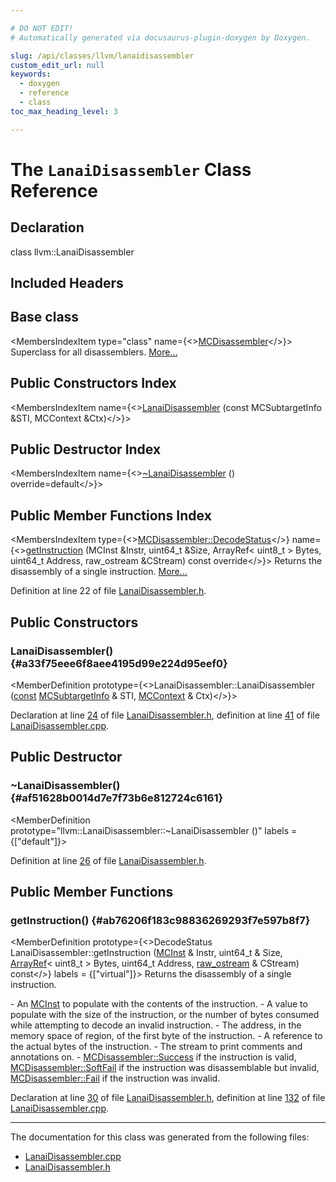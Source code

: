 ```yaml
---

# DO NOT EDIT!
# Automatically generated via docusaurus-plugin-doxygen by Doxygen.

slug: /api/classes/llvm/lanaidisassembler
custom_edit_url: null
keywords:
  - doxygen
  - reference
  - class
toc_max_heading_level: 3

---
```





# The `LanaiDisassembler` Class Reference

<DoxygenPage pluginConfig={pluginConfig}>



## Declaration

<CodeBlock>class llvm::LanaiDisassembler</CodeBlock>

## Included Headers

<IncludesList>
<IncludesListItem
  filePath="Target/Lanai/Disassembler/LanaiDisassembler.h"
  permalink="/docs/api/files/lib/lib/target/lib/target/lanai/lib/target/lanai/disassembler/lanaidisassembler-h"
  isLocal="true" />
</IncludesList>

## Base class

<MembersIndex>

<MembersIndexItem
  type="class"
  name={<><a href="/docs/api/classes/llvm/mcdisassembler">MCDisassembler</a></>}>
Superclass for all disassemblers. <a href="/docs/api/classes/llvm/mcdisassembler/#details">More...</a>
</MembersIndexItem>

</MembersIndex>

## Public Constructors Index

<MembersIndex>

<MembersIndexItem
  name={<><a href="#a33f75eee6f8aee4195d99e224d95eef0">LanaiDisassembler</a> (const MCSubtargetInfo &amp;STI, MCContext &amp;Ctx)</>}>
</MembersIndexItem>

</MembersIndex>

## Public Destructor Index

<MembersIndex>

<MembersIndexItem
  name={<><a href="#af51628b0014d7e7f73b6e812724c6161">~LanaiDisassembler</a> () override=default</>}>
</MembersIndexItem>

</MembersIndex>

## Public Member Functions Index

<MembersIndex>

<MembersIndexItem
  type={<><a href="/docs/api/classes/llvm/mcdisassembler/#a8eb822283e8f3200ca4b2a1ba0174e6a">MCDisassembler::DecodeStatus</a></>}
  name={<><a href="#ab76206f183c98836269293f7e597b8f7">getInstruction</a> (MCInst &amp;Instr, uint64&#95;t &amp;Size, ArrayRef&lt; uint8&#95;t &gt; Bytes, uint64&#95;t Address, raw&#95;ostream &amp;CStream) const override</>}>
Returns the disassembly of a single instruction. <a href="#ab76206f183c98836269293f7e597b8f7">More...</a>
</MembersIndexItem>

</MembersIndex>


Definition at line 22 of file <a href="/docs/api/files/lib/lib/target/lib/target/lanai/lib/target/lanai/disassembler/lanaidisassembler-h">LanaiDisassembler.h</a>.

<SectionDefinition>

## Public Constructors

### LanaiDisassembler() {#a33f75eee6f8aee4195d99e224d95eef0}

<MemberDefinition
  prototype={<>LanaiDisassembler::LanaiDisassembler (<a href="/docs/api/files/lib/lib/target/lib/target/aarch64/aarch64promoteconstant-cpp/#a90f8350fecae261c25be85d38b451bff">const</a> <a href="/docs/api/classes/llvm/mcsubtargetinfo">MCSubtargetInfo</a> &amp; STI, <a href="/docs/api/classes/llvm/mccontext">MCContext</a> &amp; Ctx)</>}>

Declaration at line <a href="/docs/api/files/lib/lib/target/lib/target/lanai/lib/target/lanai/disassembler/lanaidisassembler-h/#l00024">24</a> of file <a href="/docs/api/files/lib/lib/target/lib/target/lanai/lib/target/lanai/disassembler/lanaidisassembler-h">LanaiDisassembler.h</a>, definition at line <a href="/docs/api/files/lib/lib/target/lib/target/lanai/lib/target/lanai/disassembler/lanaidisassembler-cpp/#l00041">41</a> of file <a href="/docs/api/files/lib/lib/target/lib/target/lanai/lib/target/lanai/disassembler/lanaidisassembler-cpp">LanaiDisassembler.cpp</a>.
</MemberDefinition>

</SectionDefinition>

<SectionDefinition>

## Public Destructor

### ~LanaiDisassembler() {#af51628b0014d7e7f73b6e812724c6161}

<MemberDefinition
  prototype="llvm::LanaiDisassembler::~LanaiDisassembler ()"
  labels = {["default"]}>

Definition at line <a href="/docs/api/files/lib/lib/target/lib/target/lanai/lib/target/lanai/disassembler/lanaidisassembler-h/#l00026">26</a> of file <a href="/docs/api/files/lib/lib/target/lib/target/lanai/lib/target/lanai/disassembler/lanaidisassembler-h">LanaiDisassembler.h</a>.
</MemberDefinition>

</SectionDefinition>

<SectionDefinition>

## Public Member Functions

### getInstruction() {#ab76206f183c98836269293f7e597b8f7}

<MemberDefinition
  prototype={<>DecodeStatus LanaiDisassembler::getInstruction (<a href="/docs/api/classes/llvm/mcinst">MCInst</a> &amp; Instr, uint64&#95;t &amp; Size, <a href="/docs/api/classes/llvm/arrayref">ArrayRef</a>&lt; uint8&#95;t &gt; Bytes, uint64&#95;t Address, <a href="/docs/api/classes/llvm/raw-ostream">raw&#95;ostream</a> &amp; CStream) const</>}
  labels = {["virtual"]}>
Returns the disassembly of a single instruction.

<ParametersList title="Parameters">
<ParametersListItem name="Instr">- An <a href="/docs/api/classes/llvm/mcinst">MCInst</a> to populate with the contents of the instruction.</ParametersListItem>
<ParametersListItem name="Size">- A value to populate with the size of the instruction, or the number of bytes consumed while attempting to decode an invalid instruction.</ParametersListItem>
<ParametersListItem name="Address">- The address, in the memory space of region, of the first byte of the instruction.</ParametersListItem>
<ParametersListItem name="Bytes">- A reference to the actual bytes of the instruction.</ParametersListItem>
<ParametersListItem name="CStream">- The stream to print comments and annotations on.</ParametersListItem>
</ParametersList>

<SectionUser title="Returns">
- <a href="/docs/api/classes/llvm/mcdisassembler/#a8eb822283e8f3200ca4b2a1ba0174e6aaabe09036b442fff9aa63ce1e844fdf60">MCDisassembler::Success</a> if the instruction is valid, <a href="/docs/api/classes/llvm/mcdisassembler/#a8eb822283e8f3200ca4b2a1ba0174e6aa9d693b8e530a7fa3457dece6f8951e6c">MCDisassembler::SoftFail</a> if the instruction was disassemblable but invalid, <a href="/docs/api/classes/llvm/mcdisassembler/#a8eb822283e8f3200ca4b2a1ba0174e6aa537a26dac8694f2000c729a35e2ead30">MCDisassembler::Fail</a> if the instruction was invalid.
</SectionUser>

Declaration at line <a href="/docs/api/files/lib/lib/target/lib/target/lanai/lib/target/lanai/disassembler/lanaidisassembler-h/#l00030">30</a> of file <a href="/docs/api/files/lib/lib/target/lib/target/lanai/lib/target/lanai/disassembler/lanaidisassembler-h">LanaiDisassembler.h</a>, definition at line <a href="/docs/api/files/lib/lib/target/lib/target/lanai/lib/target/lanai/disassembler/lanaidisassembler-cpp/#l00132">132</a> of file <a href="/docs/api/files/lib/lib/target/lib/target/lanai/lib/target/lanai/disassembler/lanaidisassembler-cpp">LanaiDisassembler.cpp</a>.
</MemberDefinition>

</SectionDefinition>

<hr/>

The documentation for this class was generated from the following files:

<ul>
<li><a href="/docs/api/files/lib/lib/target/lib/target/lanai/lib/target/lanai/disassembler/lanaidisassembler-cpp">LanaiDisassembler.cpp</a></li>
<li><a href="/docs/api/files/lib/lib/target/lib/target/lanai/lib/target/lanai/disassembler/lanaidisassembler-h">LanaiDisassembler.h</a></li>
</ul>

</DoxygenPage>
